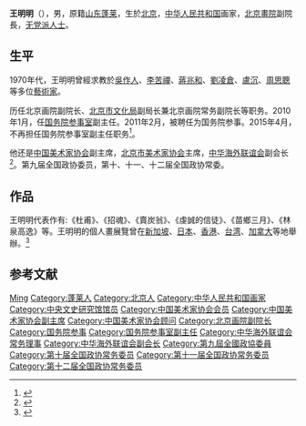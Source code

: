 '''王明明'''（{{bd|1952年|5月4日|}}），男，原籍[[山東省|山东]][[蓬萊縣|蓬莱]]，生於[[北京|北京]]，[[中华人民共和国|中华人民共和国]]画家，[[北京畫院|北京畫院]]副院長，[[无党派人士|无党派人士]]。

== 生平 ==
1970年代，王明明曾經求教於[[吳作人|吳作人]]、[[李苦禪|李苦禪]]、[[蔣兆和|蔣兆和]]、[[劉凌倉|劉凌倉]]、[[盧沉|盧沉]]、[[周思聰|周思聰]]等多位[[藝術家|藝術家]]。

历任北京画院副院长、[[北京市文化局|北京市文化局]]副局长兼北京画院常务副院长等职务。2010年1月，任[[国务院参事室|国务院参事室]]副主任。2011年2月，被聘任为国务院参事。2015年4月，不再担任国务院参事室副主任职务<ref>{{cite web|title=王明明不再担任国务院参事室副主任职务|url=http://district.ce.cn/newarea/sddy/201504/30/t20150430_5253007.shtml|publisher=中国经济网|accessdate=2016-06-05|archive-date=2016-08-07|archive-url=https://web.archive.org/web/20160807204358/http://district.ce.cn/newarea/sddy/201504/30/t20150430_5253007.shtml|dead-url=no}}</ref>。

他还是[[中国美术家协会|中国美术家协会]]副主席，[[北京市美术家协会|北京市美术家协会]]主席，[[中华海外联谊会|中华海外联谊会]]副会长<ref>{{Cite web|title=王明明 公職|url=http://news.xinhuanet.com/shuhua/2006-10/19/content_5222380.htm|accessdate=|work=|archive-date=2007-11-13|archive-url=https://web.archive.org/web/20071113075246/http://news.xinhuanet.com/shuhua/2006-10/19/content_5222380.htm|dead-url=no}}</ref>。第九届全国政协委员，第十、十一、十二届全国政协常委。

== 作品 ==
王明明代表作有:《杜甫》、《招魂》、《賣炭翁》、《虔誠的信徒》、《苗鄉三月》、《林泉高逸》等。王明明的個人畫展覽曾在[[新加坡|新加坡]]、[[日本|日本]]、[[香港|香港]]、[[台湾|台湾]]、[[加拿大|加拿大]]等地舉辦。<ref>{{Cite web|title=中國著名書畫家: 王明明|url=http://www.21shrc.com/dangdai/bignameBID.asp?file=53320041|accessdate=|work=|archiveurl=https://web.archive.org/web/20080212090423/http://www.21shrc.com/dangdai/bignameBID.asp?file=53320041|archivedate=2008-02-12 }}</ref>

== 参考文献 ==
{{reflist}}

{{中央文史研究馆馆员}}
{{Navboxes 
| title  = 王明明在[[中华海外联谊会|中华海外联谊会]]的职务
| list1  =
{{中华海外联谊会第二届理事会}}
{{中华海外联谊会第三届理事会}}
{{中华海外联谊会第四届理事会}}
}}
{{Navboxes 
| title  = 王明明在[[中国美术家协会|中国美术家协会]]的职务
| list1  =
{{中国美术家协会第四届理事会}}
{{中国美术家协会第五届理事会}}
{{中国美术家协会第六届理事会}}
{{中国美术家协会第七届理事会}}
{{中国美术家协会第八届理事会}}
{{中国美术家协会第九届理事会}}
}}
{{Navboxes 
| title  = 王明明在[[中国文学艺术界联合会|中国文学艺术界联合会]]的职务
| list1  =
{{中国文学艺术界联合会第八届全国委员会}}
{{中国文学艺术界联合会第九届全国委员会}}
{{中国文学艺术界联合会第十届全国委员会}}
}}

{{Authority control}}
{{DEFAULTSORT:Wang王}}
[[Category:王姓|Ming]]
[[Category:蓬莱人|Category:蓬莱人]]
[[Category:北京人|Category:北京人]]
[[Category:中华人民共和国画家|Category:中华人民共和国画家]]
[[Category:中央文史研究馆馆员|Category:中央文史研究馆馆员]]
[[Category:中国美术家协会会员|Category:中国美术家协会会员]]
[[Category:中国美术家协会副主席|Category:中国美术家协会副主席]]
[[Category:中国美术家协会顾问|Category:中国美术家协会顾问]]
[[Category:北京画院副院长|Category:北京画院副院长]]
[[Category:国务院参事|Category:国务院参事]]
[[Category:国务院参事室副主任|Category:国务院参事室副主任]]
[[Category:中华海外联谊会常务理事|Category:中华海外联谊会常务理事]]
[[Category:中华海外联谊会副会长|Category:中华海外联谊会副会长]]
[[Category:第九屆全國政協委員|Category:第九屆全國政協委員]]
[[Category:第十届全国政协常务委员|Category:第十届全国政协常务委员]]
[[Category:第十一届全国政协常务委员|Category:第十一届全国政协常务委员]]
[[Category:第十二届全国政协常务委员|Category:第十二届全国政协常务委员]]